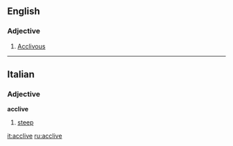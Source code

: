 ==English==

===Adjective===
{{en-adj}}

# {{obsolete}} [[acclivous|Acclivous]]

----

==Italian==

===Adjective===
'''acclive'''

# [[steep]]

[[it:acclive]]
[[ru:acclive]]